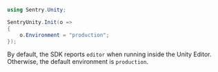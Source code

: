 ```csharp
using Sentry.Unity;

SentryUnity.Init(o =>
{
    o.Environment = "production";
});
```

By default, the SDK reports `editor` when running inside the Unity Editor. Otherwise, the default environment is `production`.
